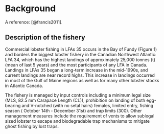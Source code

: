 # Background

A reference: [@francis2011].

## Description of the fishery

Commercial lobster fishing in LFAs 35 occurs in the Bay of Fundy (Figure 1) and borders the  biggest lobster fishery in the Canadian Northwest Atlantic: LFA 34, which has the highest landings of approximately 25,000 tonnes (t) (mean of last 5 years) and the most participants of any LFA in Canada. Landings in LFAs 35 began a long-term increase in the mid-1990s, and current landings are near record highs. This increase in landings occurred in most of the Gulf of Maine regions as well as for many other lobster stocks in Atlantic Canada.


The fishery is managed by input controls including a minimum legal size (MLS, 82.5 mm Carapace Length (CL)), prohibition on landing of both egg-bearing and V-notched (with no setal hairs) females, limited entry, fishing season ( October 14th - December 31st) and trap limits (300). Other management measures include the requirement of vents to allow sublegal sized lobster to escape and biodegradable trap mechanisms to mitigate ghost fishing by lost traps.